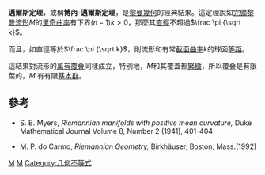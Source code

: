 '''邁爾斯定理'''，或稱'''博內-邁爾斯定理'''，是[[黎曼幾何|黎曼幾何]]的經典結果。這定理說如[[完備|完備]][[黎曼流形|黎曼流形]]<math>M</math>的[[里奇曲率|里奇曲率]]有下界<math>(n-1)k>0</math>，那麼其[[直徑|直徑]]不超過<math>\frac \pi {\sqrt k}</math>。

而且，如直徑等於<math>\frac \pi {\sqrt k}</math>，則流形和有常[[截面曲率|截面曲率]]<math>k</math>的球面[[等距|等距]]。

這結果對流形的[[萬有覆叠|萬有覆叠]]同樣成立，特別地，<math>M</math>和其覆蓋都[[緊緻|緊緻]]，所以覆叠是有限葉的，<math>M</math> 有有限[[基本群|基本群]]。 

==參考==
* S. B. Myers, ''Riemannian manifolds with positive mean curvature,'' Duke Mathematical Journal Volume 8, Number 2 (1941), 401-404

* M. P. do Carmo, ''Riemannian Geometry,'' Birkhäuser, Boston, Mass.(1992)

[[Category:黎曼幾何|M]]
[[Category:數學定理|M]]
[[Category:几何不等式|Category:几何不等式]]